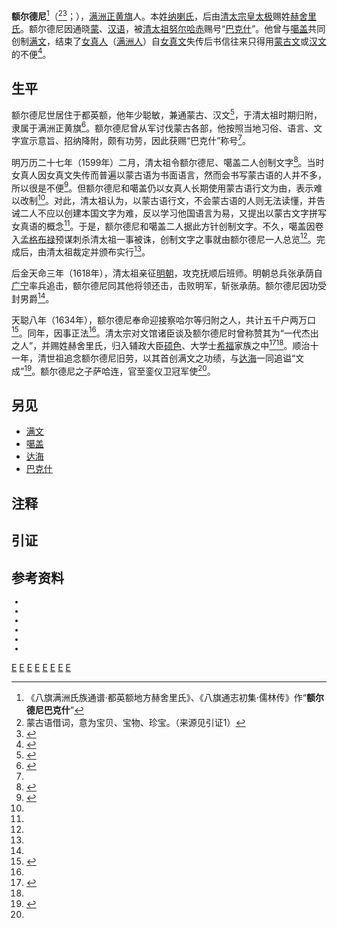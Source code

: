 {{Manchu name|[[赫舍里氏|赫舍里]]}}
{{About|满文创制者额尔德尼|其他同名人物或地方|额尔德尼}}
{{東亞男性歷史人物
|名稱 = 额尔德尼
|姓= 本姓那拉氏，后赐姓赫舍里氏
|字= 
|旗籍= 满洲正黄旗
|世居地= 都英额
|出生年= 明万历二十年（1592年）
|出生地= 
|逝世年= 后金天聪八年（1634年）
|逝世地= 
|諡號=文成
|父親=
|兄弟=
|姊妹=
|子=萨哈连
|女=
|出身 = *巴克什
|注釋=}}
{{Contains Manchu text}}

'''额尔德尼'''<ref group="注">《八旗满洲氏族通谱·都英额地方赫舍里氏》、《八旗通志初集·儒林传》作“'''额尔德尼巴克什'''”</ref>（{{lang-mnc|ᡝᡵᡩᡝᠨᡳ|z=Erdeni}}<ref group="注">蒙古语借词，意为宝贝、宝物、珍宝。（来源见引证1）</ref><ref>{{harvnb|安双成|1993|p=124}}</ref>；{{bd|1592年||1634年||Er}}），[[满洲正黄旗|满洲正黄旗]]人。本姓[[纳喇氏|纳喇氏]]，后由[[清太宗皇太极|清太宗皇太极]]赐姓[[赫舍里氏|赫舍里氏]]。额尔德尼因通晓[[蒙古语|蒙]]、[[汉语|汉语]]，被[[清太祖努尔哈赤|清太祖努尔哈赤]]赐号“[[巴克什|巴克什]]”。他曾与[[噶盖|噶盖]]共同创制[[老满文|满文]]，结束了[[女真人|女真人]]（[[满洲人|满洲人]]）自[[女真文|女真文]]失传后书信往来只得用[[蒙古字母|蒙古文]]或[[汉字|汉文]]的不便<ref>{{harvnb|佟永功|2009|p=3}}</ref>。

==生平==
额尔德尼世居住于都英额，他年少聪敏，兼通蒙古、汉文<ref>{{harvnb|赵尔巽等|1998|p=9253}}</ref>，于清太祖时期归附，隶属于满洲正黄旗<ref name="列传186">{{harvnb|佚名|王钟翰注解|1987|p=186}}</ref>。额尔德尼曾从军讨伐蒙古各部，他按照当地习俗、语言、文字宣示意旨、招纳降附，颇有功劳，因此获赐“巴克什”称号<ref name="列传186"/>。

明万历二十七年（1599年）二月，清太祖令额尔德尼、噶盖二人创制文字<ref name="列传187">{{harvnb|佚名|王钟翰注解|1987|p=187}}</ref>。当时女真人因女真文失传而普遍以蒙古语为书面语言，然而会书写蒙古语的人并不多，所以很是不便<ref>{{harvnb|佟永功|2009|p=4}}</ref>。但额尔德尼和噶盖仍以女真人长期使用蒙古语行文为由，表示难以改制<ref name="列传187"/>。对此，清太祖认为，以蒙古语行文，不会蒙古语的人则无法读懂，并告诫二人不应以创建本国文字为难，反以学习他国语言为易，又提出以蒙古文字拼写女真语的概念<ref name="列传187"/>。于是，额尔德尼和噶盖二人据此方针创制文字。不久，噶盖因卷入[[孟格布禄|孟格布禄]]预谋刺杀清太祖一事被诛，创制文字之事就由额尔德尼一人总览<ref name="列传187"/>。完成后，由清太祖裁定并颁布实行<ref name="列传187"/>。

后金天命三年（1618年），清太祖亲征[[明朝|明朝]]，攻克抚顺后班师。明朝总兵张承荫自[[广宁卫|广宁]]率兵追击，额尔德尼同其他将领还击，击败明军，斩张承荫。额尔德尼因功受封男爵<ref name="列传187"/>。

天聪八年（1634年），额尔德尼奉命迎接察哈尔等归附之人，共计五千户两万口<ref name="通志5327">{{harvnb|鄂尔泰|1985|p=5327}}</ref>。同年，因事正法<ref name="通志5327"/>。清太宗对文馆诸臣谈及额尔德尼时曾称赞其为“一代杰出之人”，并赐姓赫舍里氏，归入辅政大臣[[硕色|硕色]]、大学士[[希福_(赫舍里氏)|希福]]家族之中<ref>{{harvnb|弘昼|2002|p=148}}</ref><ref name="列传187"/>。顺治十一年，清世祖追念额尔德尼旧劳，以其首创满文之功绩，与[[达海|达海]]一同追谥“文成”<ref name="通志5328">{{harvnb|鄂尔泰|1985|p=5328}}</ref>。额尔德尼之子萨哈连，官至銮仪卫冠军使<ref name="通志5328"/>。

== 另见 ==
*[[满文|满文]]
*[[噶盖|噶盖]]
*[[达海|达海]]
*[[巴克什|巴克什]]

== 注释 ==
{{Reflist|group="注"|2}}

== 引证 ==
{{reflist|2}}

== 参考资料 ==
<div style="font-size: 90%">
<!-- ordered alphabetically by last name -->
*{{Cite book|last=安双成|title=《满汉大词典》|publisher=辽宁民族出版社|year=1993|isbn=9787805273785|url=http://book.douban.com/subject/2251326/ |ref=harv}}
*{{Cite book|last=鄂尔泰等|title=《八旗通志初集》|publisher=东北师范大学出版社|year=1985|isbn=|url=http://book.douban.com/subject/4195930/|ref=harv|access-date=2012-09-19|archive-date=2013-11-03|archive-url=https://web.archive.org/web/20131103140227/http://book.douban.com/subject/4195930/|dead-url=no}}
*{{Cite book|last=弘昼等|title=《八旗满洲氏族通谱》|publisher=辽海出版社|year=2002|isbn=9787806691892|url=http://book.douban.com/subject/1608412/|ref=harv|access-date=2012-09-19|archive-date=2013-11-15|archive-url=https://web.archive.org/web/20131115022409/http://book.douban.com/subject/1608412/|dead-url=no}}
*{{Cite book|last=佟永功|title=《满语文与满文档案研究》|publisher=辽宁民族出版社|year=2009|isbn=9787807227670|url=http://book.douban.com/subject/3740045/ |ref=harv}}
*{{Cite book|last=佚名|last2=王钟翰注解|title=《清史列传》|publisher=中华书局|year=1987|isbn=9787101003703
|url=http://book.douban.com/subject/1490489/|ref=harv}}
*{{Cite book|last=赵尔巽等|title=《清史稿》|publisher=中华书局|year=1998|isbn=9787101007503|url=http://book.douban.com/subject/1024528/|ref=harv|access-date=2012-09-19|archive-date=2012-06-29|archive-url=https://web.archive.org/web/20120629060453/http://book.douban.com/subject/1024528/|dead-url=no}}
</div>

[[Category:赫舍里氏|E]]
[[Category:正黃旗滿洲人|E]]
[[Category:巴克什|E]]
[[Category:清朝男爵|E]]
[[Category:後金人物|E]]
[[Category:文字發明者|E]]
[[Category:满文|E]]
[[Category:谥文成|E]]